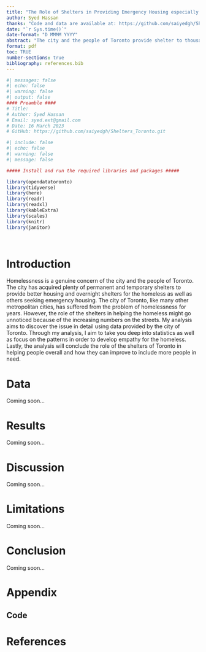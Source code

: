 ```yaml
---
title: "The Role of Shelters in Providing Emergency Housing especially for the Homeless"
author: Syed Hassan
thanks: "Code and data are available at: https://github.com/saiyedgh/Shelters_Toronto.git"
date: "`r Sys.time()`"
date-format: "D MMMM YYYY"
abstract: "The city and the people of Toronto provide shelter to thousands of people every year. The majority that takes benefit from the city's overnight shelter are the homeless. The occupancy of these shelters is 100% on most nights and rarely does space go unoccupied. We need to make these shelters more accessible for the homeless and provide more funding to expand the program."
format: pdf
toc: TRUE
number-sections: true
bibliography: references.bib
---
```


```r
#| messages: false
#| echo: false
#| warning: false
#| output: false
#### Preamble ####
# Title: 
# Author: Syed Hassan
# Email: syed.ext@gmail.com
# Date: 16 March 2023
# GitHub: https://github.com/saiyedgh/Shelters_Toronto.git
```


```r
#| include: false
#| echo: false
#| warning: false
#| message: false

##### Install and run the required libraries and packages #####

library(opendatatoronto)
library(tidyverse)
library(here)
library(readr)
library(readxl)
library(kableExtra)
library(scales)
library(knitr)
library(janitor)
```
\





# Introduction

Homelessness is a genuine concern of the city and the people of Toronto. The city has acquired plenty of permanent and temporary shelters to provide better housing and overnight shelters for the homeless as well as others seeking emergency housing. The city of Toronto, like many other metropolitan cities, has suffered from the problem of homelessness for years. However, the role of the shelters in helping the homeless might go unnoticed because of the increasing numbers on the streets. My analysis aims to discover the issue in detail using data provided by the city of Toronto. Through my analysis, I aim to take you deep into statistics as well as focus on the patterns in order to develop empathy for the homeless. Lastly, the analysis will conclude the role of the shelters of Toronto in helping people overall and how they can improve to include more people in need.


# Data

Coming soon...

# Results

Coming soon...


# Discussion

Coming soon...


# Limitations

Coming soon...


# Conclusion

Coming soon...


\newpage

# Appendix


\newpage

## Code


\newpage

# References
